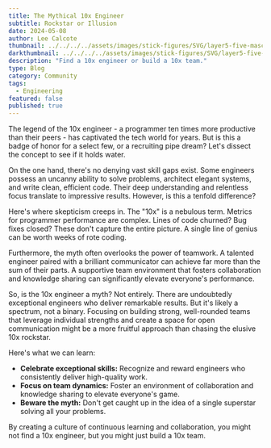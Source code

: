 ```yaml
---
title: The Mythical 10x Engineer
subtitle: Rockstar or Illusion
date: 2024-05-08
author: Lee Calcote
thumbnail: ../../../../assets/images/stick-figures/SVG/layer5-five-mascot-means-business.svg
darkthumbnail: ../../../../assets/images/stick-figures/SVG/layer5-five-mascot-means-business.svg
description: "Find a 10x engineer or build a 10x team."
type: Blog
category: Community
tags:
  - Engineering
featured: false
published: true
---
```



<BlogWrapper>
The legend of the 10x engineer - a programmer ten times more productive than their peers - has captivated the tech world for years. But is this a badge of honor for a select few, or a recruiting pipe dream? Let's dissect the concept to see if it holds water.

On the one hand, there's no denying vast skill gaps exist. Some engineers possess an uncanny ability to solve problems, architect elegant systems, and write clean, efficient code. Their deep understanding and relentless focus translate to impressive results.  However, is this a tenfold difference?  

Here's where skepticism creeps in. The "10x" is a nebulous term.  Metrics for programmer performance are complex.  Lines of code churned? Bug fixes closed?  These don't capture the entire picture.  A single line of genius can be worth weeks of rote coding. 

Furthermore, the myth often overlooks the power of teamwork.  A talented engineer paired with a brilliant communicator can achieve far more than the sum of their parts.  A supportive team environment that fosters collaboration and knowledge sharing can significantly elevate everyone's performance. 

So, is the 10x engineer a myth? Not entirely.  There are undoubtedly exceptional engineers who deliver remarkable results. But it's likely a spectrum, not a binary. Focusing on building strong, well-rounded teams that leverage individual strengths and create a space for open communication might be a more fruitful approach than chasing the elusive 10x rockstar. 

Here's what we can learn:

* **Celebrate exceptional skills:** Recognize and reward engineers who consistently deliver high-quality work.
* **Focus on team dynamics:** Foster an environment of collaboration and knowledge sharing to elevate everyone's game. 
* **Beware the myth:** Don't get caught up in the idea of a single superstar solving all your problems. 

By creating a culture of continuous learning and collaboration, you might not find a 10x engineer, but you might just build a 10x team. 
</BlogWrapper>
